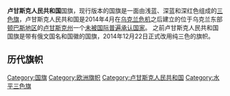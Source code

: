 {{expand|time=2015-01-04T03:45:32+00:00}}
{{unreferenced|time=2015-01-04T03:45:32+00:00}}
{{Infobox flag
| Name = 卢甘斯克人民共和国
| Article = 
| Image = Flag of Lugansk People's Republic.svg
| Nickname = 
| Morenicks = 
| Use = 111111
| Symbol = 
| Proportion = 2:3
| Adoption = 2014年4月26日（首次使用）<br>2014年12月22日（现今版本）
| Design = 一面由浅蓝、深蓝和深红色组成的[[三色旗|三色旗]]
| Type = National
| Image2 = Flag of the Lugansk People's Republic (Late 2014).svg
| Nickname2 = 
| Morenicks2 = 
| Use2 = 001000
| Symbol2 = 
| Proportion2 = 2:3
| Adoption2 = 2014年11月3日
| Design2 = 卢甘斯克人民共和国国旗（政府旗）
| Designer2 = 
| Type2 = National
| Image3 = Variant Flag of the Lugansk People's Republic.svg
| Nickname3 = 
| Morenicks3 = 
| Use3 = 000001
| Symbol3 = 
| Proportion3 = 2:3
| Adoption3 = 2014年6月24日
| Design3 = 卢甘斯克人民共和国国旗（政府旗）
| Designer3 = 
| Type3 = National
| Image4 =  Flag of Novorussia.svg
| Nickname4 = [[新俄罗斯联邦|新俄罗斯联邦]]国旗之一
| Morenicks4 = 
| Use4 = 
| Symbol4 = 
| Proportion4 = 2:3
| Adoption4 = 
| Design4 = 卢甘斯克人民共和国国旗（政府旗）
| Designer4 = 
| Type4 = 
| Image5 = Nouveau drapeau Lougansk.svg
| Nickname5 = [[卢甘斯克人民共和国|卢甘斯克人民共和国]]国旗之一
| Morenicks5 = 
| Use5 = 
| Symbol5 = 
| Proportion5 = 2:3
| Adoption5 = 
| Design5 = 卢甘斯克人民共和国国旗（政府旗）
| Designer5 = 
}}


'''卢甘斯克人民共和国'''国旗，现行版本的国旗是一面由浅蓝、深蓝和深红色组成的[[三色旗|三色旗]]，卢甘斯克人民共和国是2014年4月在[[乌克兰危机|乌克兰危机]]之后建立的位于乌克兰东部[[顿巴斯|顿巴斯地区]]的[[卢甘斯克州|卢甘斯克州]]一个[[有限承认国家列表|未被国际普遍承认国家]]。
之前卢甘斯克人民共和国国旗是带有俄文国名和国徽的国旗，2014年12月22日正式改用纯三色的旗帜。

== 历代旗帜 ==
{{Gallery
|File:Flag of Luhansk.svg|盧甘斯克州旗幟
|File:Flag of rastyazhka-Luganskoj.svg|卢甘斯克人民共和国国旗之一
|File:Flag of the Lugansk People's Republic (Late 2014).svg|卢甘斯克人民共和国国旗之一
|File:Flag of the Lugansk People's Republic (unofficial, middle 2014).svg|卢甘斯克人民共和国国旗之一
|File:Flag of the Lugansk People's Republic.svg|卢甘斯克人民共和国国旗之一
|File:Variant Flag of the Lugansk People's Republic.svg|卢甘斯克人民共和国国旗之一
|File:Nouveau drapeau Lougansk.svg|卢甘斯克人民共和国国旗之一
|File:Flag of the Rapid Response Group "Batman".svg|卢甘斯克人民共和国军旗之一
|File:Flag of Lugansk People's Republic.svg|卢甘斯克人民共和国国旗之一
}}
{{欧洲题目|国旗}}
[[Category:国旗|Category:国旗]]
[[Category:欧洲旗帜|Category:欧洲旗帜]]
[[Category:卢甘斯克人民共和国|Category:卢甘斯克人民共和国]]
[[Category:水平三色旗|Category:水平三色旗]]
